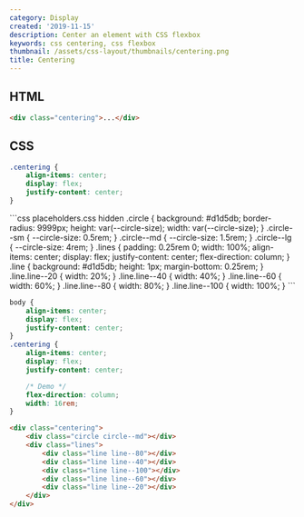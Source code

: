 ```yaml
---
category: Display
created: '2019-11-15'
description: Center an element with CSS flexbox
keywords: css centering, css flexbox
thumbnail: /assets/css-layout/thumbnails/centering.png
title: Centering
---
```


## HTML

```html index.html
<div class="centering">...</div>
```

## CSS

```css styles.css
.centering {
    align-items: center;
    display: flex;
    justify-content: center;
}
```

<Playground>
```css placeholders.css hidden
.circle {
    background: #d1d5db;
    border-radius: 9999px;
    height: var(--circle-size);
    width: var(--circle-size);
}
.circle--sm {
    --circle-size: 0.5rem;
}
.circle--md {
    --circle-size: 1.5rem;
}
.circle--lg {
    --circle-size: 4rem;
}
.lines {
    padding: 0.25rem 0;
    width: 100%;
    align-items: center;
    display: flex;
    justify-content: center;
    flex-direction: column;
}
.line {
    background: #d1d5db;
    height: 1px;
    margin-bottom: 0.25rem;
}
.line.line--20 {
    width: 20%;
}
.line.line--40 {
    width: 40%;
}
.line.line--60 {
    width: 60%;
}
.line.line--80 {
    width: 80%;
}
.line.line--100 {
    width: 100%;
}
```

```css styles.css hidden
body {
    align-items: center;
    display: flex;
    justify-content: center;
}
.centering {
    align-items: center;
    display: flex;
    justify-content: center;

    /* Demo */
    flex-direction: column;
    width: 16rem;
}
```

```html index.html hidden
<div class="centering">
    <div class="circle circle--md"></div>
    <div class="lines">
        <div class="line line--80"></div>
        <div class="line line--40"></div>
        <div class="line line--100"></div>
        <div class="line line--60"></div>
        <div class="line line--20"></div>
    </div>
</div>
```
</Playground>

